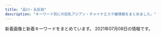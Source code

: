 ```yaml
---
title: "品川・五反田"
description: "キーワード別にの巨乳アジアン・チャイナエステ嬢情報をまとめました。"
---
```


新着画像と新着キーワードをまとめています。
2021年07月08日の情報です。

<DmmAffiliateIns />
<KeywordTable
  shops={
    [
    {
        "img_links": [
            "http://p-fly.work/images/15.jpg",
            "http://p-fly.work/img/sara1.jpg",
            "http://p-fly.work/images/head.png",
            "http://p-fly.work/img/yuki1.jpg",
            "http://p-fly.work/images/b2.jpg",
            "http://p-fly.work/images/13.jpg",
            "http://p-fly.work/images/staff_t.png",
            "http://p-fly.work/img/eri1.jpg",
            "http://p-fly.work/images/line.png",
            "http://p-fly.work/img/mai1.jpg",
            "http://p-fly.work/images/10.jpg",
            "http://p-fly.work/staff/mai.jpg",
            "http://p-fly.work/img/koko1.jpg",
            "http://p-fly.work/images/sys2.jpg",
            "http://p-fly.work/images/news.jpg",
            "http://p-fly.work/images/12.jpg",
            "http://p-fly.work/staff/anna.jpg",
            "http://p-fly.work/staff/yuki.jpg",
            "http://p-fly.work/images/1.jpg",
            "http://p-fly.work/images/interior_t.png",
            "http://p-fly.work/images/b1.jpg",
            "http://p-fly.work/images/ac1.jpg",
            "http://p-fly.work/img/anna1.jpg",
            "http://p-fly.work/images/sys1.jpg",
            "http://p-fly.work/images/mobile.jpg",
            "http://p-fly.work/images/9.jpg",
            "http://p-fly.work/staff/eri.jpg",
            "http://p-fly.work/images/sys3.jpg",
            "http://p-fly.work/images/tr.jpg",
            "http://p-fly.work/staff/sara.jpg",
            "http://p-fly.work/staff/koko.jpg",
            "http://p-fly.work/images/int1.jpg",
            "http://p-fly.work/images/b3.jpg",
            "http://p-fly.work/images/int2.png",
            "http://p-fly.work/images/sys4.png"
        ],
        "url": "http://p-fly.work/",
        "station": "JR\u4e94\u53cd\u7530\u99c5\u897f\u53e3",
        "keywords": {},
        "name": "\u7d2b\u306e\u8776"
    },
    {
        "img_links": [
            "http://gotanda.pepper.jp/m049.png",
            "http://gotanda.pepper.jp/m02272.jpg",
            "http://gotanda.pepper.jp/20151109231038834554.jpg",
            "http://gotanda.pepper.jp/1-01.png",
            "http://gotanda.pepper.jp/gotanda001.jpg",
            "http://gotanda.pepper.jp/m048.png",
            "http://gotanda.pepper.jp/m173.jpg"
        ],
        "name": "\u4e94\u53cd\u7530\u30e1\u30c7\u30a3\u30ab\u30eb\u30a8\u30f3",
        "station": "JR\u4e94\u53cd\u7530\u99c5\u897f\u53e3",
        "keywords": {},
        "url": "http://gotanda.pepper.jp/"
    },
    {
        "name": "\u30de\u30c3\u30b5\u30fc\u30b8\u306e\u5915\u6708",
        "keywords": {
            "C": 13
        },
        "url": "http://www.es-yuduki.com/",
        "img_links": [
            "http://www.es-yuduki.com/css/nav/change-006.jpg",
            "http://www.es-yuduki.com/css/nav/change-005.jpg",
            "http://www.es-yuduki.com/css/progress06.jpg",
            "http://www.es-yuduki.com/css/staff01.jpg",
            "http://www.es-yuduki.com/css/head.jpg",
            "http://www.es-yuduki.com/css/nav/nav-004.jpg",
            "http://www.es-yuduki.com/css/nav/nav-007.jpg",
            "http://www.es-yuduki.com/css/progress04.jpg",
            "http://www.es-yuduki.com/css/progress03.jpg",
            "http://www.es-yuduki.com/css/nav/change-002.jpg",
            "http://www.es-yuduki.com/css/kanban.jpg",
            "http://www.es-yuduki.com/css/staff02-b.jpg",
            "http://www.es-yuduki.com/css/nav/nav-005.jpg",
            "http://www.es-yuduki.com/css/nav/change-0003.jpg",
            "http://www.es-yuduki.com/css/nav/change-001.jpg",
            "http://www.es-yuduki.com/css/nav/nav-006.jpg",
            "http://www.es-yuduki.com/css/staff02.jpg",
            "http://www.es-yuduki.com/css/progress05.jpg",
            "http://www.es-yuduki.com/css/staff03-b.jpg",
            "http://www.es-yuduki.com/css/progress01.jpg",
            "http://www.es-yuduki.com/css/main-top05.png",
            "http://www.es-yuduki.com/css/nav/nav-001.jpg",
            "http://www.es-yuduki.com/css/progress02.jpg",
            "http://www.es-yuduki.com/css/staff01-b.jpg",
            "http://www.es-yuduki.com/css/progress07.jpg",
            "http://www.es-yuduki.com/css/nav/change-007.jpg",
            "http://www.es-yuduki.com/css/nav/change-004.jpg",
            "http://www.es-yuduki.com/css/progress08.jpg",
            "http://www.es-yuduki.com/css/staff00.jpg",
            "http://www.es-yuduki.com/css/nav/nav-0003.jpg",
            "http://www.es-yuduki.com/css/staff03.jpg",
            "http://www.es-yuduki.com/css/nav/nav-002.jpg",
            "http://www.es-yuduki.com/css/coupon003.jpg"
        ],
        "station": "JR\u4e94\u53cd\u7530\u99c5"
    },
    {
        "url": "http://www.kouroku-este.com/",
        "keywords": {
            "C": 15
        },
        "name": "\u5eb7\u7984",
        "station": "JR\u54c1\u5ddd\u99c5\u9ad8\u8f2a\u53e3",
        "img_links": [
            "http://www.kouroku-este.com/img/staff/aaa/aaa2.jpg",
            "http://www.kouroku-este.com/img/system/service01.jpg",
            "http://www.kouroku-este.com/img/staff/fff/s-fff1.jpg",
            "http://www.kouroku-este.com/img/staff/ccc/ccc1.jpg",
            "http://www.kouroku-este.com/img/menu/info_r.jpg",
            "http://www.kouroku-este.com/img/staff/fff/s-fff2.jpg",
            "http://www.kouroku-este.com/img/staff/ccc/ccc2.jpg",
            "http://www.kouroku-este.com/img/staff/bbb/bbb1.jpg",
            "http://www.kouroku-este.com/img/staff/aaa/aaa1.jpg",
            "http://www.kouroku-este.com/img/system/service02.jpg",
            "http://www.kouroku-este.com/img/staff/eee/s-eee2.jpg",
            "http://www.kouroku-este.com/img/staff/eee/s-eee1.jpg",
            "http://www.kouroku-este.com/img/staff/ggg/ggg1.jpg",
            "http://www.kouroku-este.com/img/top/listmark1.png"
        ]
    },
    {
        "img_links": [
            "https://tsukiwa.info/img/top_map.jpg",
            "https://tsukiwa.info/img/staff/25D27B66-E3AF-40C0-8FCC-46E9F266B409.jpeg",
            "https://tsukiwa.info/img/bar_top1.png",
            "https://tsukiwa.info/img/staff/aya2101.jpg",
            "https://tsukiwa.info/img/staff/DB16BCF2-AF7E-404D-9FB5-9A45BE961351.jpeg",
            "https://tsukiwa.info/img/staff/222BADE2-61AA-4B66-91BD-3D9941250C4D.jpeg",
            "https://tsukiwa.info/img/staff/yuna01.jpg",
            "https://tsukiwa.info/img/bar_staff.png",
            "https://tsukiwa.info/img/staff/mimi01.jpg",
            "https://tsukiwa.info/img/bar_profile.png",
            "https://tsukiwa.info/img/staff/rena04.jpg",
            "https://tsukiwa.info/img/news3.png",
            "https://tsukiwa.info/img/pickupGirl.png",
            "https://tsukiwa.info/img/staff/rumi04.jpg",
            "https://tsukiwa.info/img/akusesu-top0.jpg",
            "https://tsukiwa.info/img/staff_top/20201219_1.jpg",
            "https://tsukiwa.info/img/bar_gallery.png",
            "https://tsukiwa.info/img/staff/rumi02.jpg",
            "https://tsukiwa.info/img/staff_top/20201219_2.jpg",
            "https://tsukiwa.info/img/staff/mimi20202.jpg",
            "https://tsukiwa.info/img/staff/909C372F-1613-4B7E-89C8-1A527D79FCC6.jpeg",
            "https://tsukiwa.info/img/staff/no_image.jpg",
            "https://tsukiwa.info/img/staff/A8BAF789-BD2B-4E7F-AB8A-224A2961B605.jpeg",
            "https://tsukiwa.info/img/staff/koko3.jpg",
            "https://tsukiwa.info/img/event/camp03.jpg",
            "https://www.a-side.com/ad/koko/include/banner/koko_200x40.png",
            "https://tsukiwa.info/img/news1.png",
            "https://tsukiwa.info/img/staff/ruru1.jpg"
        ],
        "name": "\u6708\u306e\u548c",
        "url": "https://tsukiwa.info/",
        "keywords": {},
        "station": "JR\u4e94\u53cd\u7530\u99c5\u897f\u53e3"
    },
    {
        "keywords": {},
        "img_links": [],
        "url": "https://hanagoromo.tyo.cm/",
        "station": "JR\u4e94\u53cd\u7530\u99c5",
        "name": "\u82b1\u8863"
    },
    {
        "station": "JR\u4e94\u53cd\u7530\u99c5\u6771\u53e3",
        "name": "\u30c8\u30f3\u30dc",
        "img_links": [
            "http://www.estetonbo.com/upload/girl/img05/img1_0011.jpg",
            "http://www.estetonbo.com/img/pro_tit_age.jpg",
            "http://www.estetonbo.com/img/lineyoko.jpg",
            "http://www.estetonbo.com/upload/girl/img04/img1_0011.jpg",
            "http://www.estetonbo.com/img/tit_news.jpg",
            "http://www.estetonbo.com/img/rank_img.jpg",
            "http://www.estetonbo.com/img/tit_rank.jpg",
            "http://www.estetonbo.com/upload/girl/img01/img1_0011.jpg",
            "http://www.estetonbo.com/img/tit_profile.jpg",
            "http://www.estetonbo.com/upload/girl/img05/img1_0004.jpg",
            "http://www.estetonbo.com/upload/girl/img03/img1_0022.jpg",
            "http://www.estetonbo.com/img/tit_newface.jpg",
            "http://www.estetonbo.com/img/main_top.jpg",
            "http://www.estetonbo.com/upload/girl/img01/img1_0012.jpg",
            "http://www.estetonbo.com/upload/girl/img03/img1_0019.jpg",
            "http://www.estetonbo.com/img/pro_tit_size.jpg",
            "http://www.estetonbo.com/upload/girl/img03/img1_0012.jpg",
            "http://www.estetonbo.com/upload/girl/img01/img1_0022.jpg",
            "http://www.estetonbo.com/upload/girl/img05/img1_0023.jpg",
            "http://www.estetonbo.com/upload/girl/img01/img1_0023.jpg",
            "http://www.estetonbo.com/img/qr_150.jpg",
            "http://www.estetonbo.com/upload/girl/img03/img1_0011.jpg",
            "http://www.estetonbo.com/img/pro_modoru.jpg",
            "http://www.estetonbo.com/upload/girl/img03/img1_0023.jpg",
            "http://www.estetonbo.com/upload/girl/img03/img1_0004.jpg",
            "http://www.estetonbo.com/upload/girl/img01/img1_0004.jpg",
            "http://www.estetonbo.com/upload/girl/img05/img1_0022.jpg",
            "http://www.estetonbo.com/upload/girl/img05/img1_0019.jpg",
            "http://www.estetonbo.com/img/tit_staff.jpg",
            "http://www.estetonbo.com/img/qr_img.jpg",
            "http://www.estetonbo.com/img/pro_tit_name.jpg",
            "http://www.estetonbo.com/upload/girl/img01/img1_0019.jpg",
            "http://www.estetonbo.com/upload/girl/img05/img1_0012.jpg"
        ],
        "url": "http://www.estetonbo.com/",
        "keywords": {
            "87": 24,
            "D": 20,
            "86": 14,
            "C": 25,
            "\u4e73": 4
        }
    },
    {
        "station": "\u6238\u8d8a\u9280\u5ea7\u99c5",
        "url": "https://www.healing-baby.work/",
        "img_links": [
            "https://www.healing-baby.work/images/4.jpg",
            "https://www.healing-baby.work/img/eri1.jpg",
            "https://www.healing-baby.work/images/1.jpg",
            "https://www.healing-baby.work/images/2.jpg",
            "https://www.healing-baby.work/images/interior_t.jpg",
            "https://www.healing-baby.work/images/sys.png",
            "https://www.healing-baby.work/images/line.png",
            "https://www.healing-baby.work/images/head.jpg",
            "https://www.healing-baby.work/img/naha1.jpg",
            "https://www.healing-baby.work/images/7.jpg",
            "https://www.healing-baby.work/img/mimi1.jpg",
            "https://www.healing-baby.work/images/5.jpg",
            "https://www.healing-baby.work/img/riri1.jpg",
            "https://www.healing-baby.work/images/newface.png",
            "https://www.healing-baby.work/img/momo1.jpg",
            "https://www.healing-baby.work/images/3.jpg",
            "https://www.healing-baby.work/img/hana1.jpg",
            "https://www.healing-baby.work/images/news.jpg",
            "https://www.healing-baby.work/images/mobile.jpg",
            "https://www.healing-baby.work/images/tel.jpg",
            "https://www.healing-baby.work/images/ais.png",
            "https://www.healing-baby.work/images/staff_t.jpg",
            "https://www.healing-baby.work/images/6.jpg",
            "https://www.healing-baby.work/images/int1.png",
            "https://www.healing-baby.work/img/sizuka1.jpg"
        ],
        "keywords": {},
        "name": "\u7652\u3057\u306e\u30d9\u30d3\u30fc"
    },
    {
        "name": "\u3072\u307e\u308f\u308a",
        "url": "http://www.kenkou-house.info/",
        "keywords": {
            "C": 8
        },
        "img_links": [
            "http://www.kenkou-house.info/img/s7.jpg",
            "http://www.kenkou-house.info/img/s15.jpg",
            "http://www.kenkou-house.info/img/m2.png",
            "http://www.kenkou-house.info/img/s1.jpg",
            "http://www.kenkou-house.info/img/s91.jpg",
            "http://www.kenkou-house.info/img/s4.jpg",
            "http://www.kenkou-house.info/img/Himawari_160_45.png",
            "http://www.kenkou-house.info/img/s21.jpg",
            "http://www.kenkou-house.info/img/door.png",
            "http://www.kenkou-house.info/img/s.png",
            "http://www.kenkou-house.info/img/m8.png",
            "http://www.kenkou-house.info/img/Himawari_200_40.png",
            "http://www.kenkou-house.info/img/bottmo-left.png",
            "http://www.kenkou-house.info/img/s16.jpg",
            "http://www.kenkou-house.info/img/m6.png",
            "http://www.kenkou-house.info/img/s11.jpg",
            "http://www.kenkou-house.info/img/Himawari_88_31.png",
            "http://www.kenkou-house.info/img/play.png",
            "http://www.kenkou-house.info/img/s22.jpg",
            "http://www.kenkou-house.info/img/s20.jpg",
            "http://www.kenkou-house.info/img/m1.png",
            "http://www.kenkou-house.info/img/s33.jpg",
            "http://www.kenkou-house.info/img/Himawari_468_60.png",
            "http://www.kenkou-house.info/img/s14.jpg",
            "http://www.kenkou-house.info/img/s12.jpg",
            "http://www.kenkou-house.info/img/m4.png",
            "http://www.kenkou-house.info/img/head.png",
            "http://www.kenkou-house.info/img/s13.jpg",
            "http://www.kenkou-house.info/img/body-.png",
            "http://www.kenkou-house.info/img/bottmo-ritght.png",
            "http://www.kenkou-house.info/img/m5.png",
            "http://www.kenkou-house.info/img/s61.jpg",
            "http://www.kenkou-house.info/img/m3.png",
            "http://www.kenkou-house.info/img/m7.png",
            "http://www.kenkou-house.info/img/s17.jpg"
        ],
        "station": "JR\u4e94\u53cd\u7530\u99c5\u6771\u53e3"
    },
    {
        "station": "JR\u4e94\u53cd\u7530\u99c5\u897f\u53e3",
        "img_links": [
            "http://es-mirei.com/staffPhoto/s20170911152114.jpg",
            "http://es-mirei.com/staffPhoto/b20170728165256.jpg",
            "http://es-mirei.com/staffPhoto/b20170728165302.jpg",
            "http://es-mirei.com/staffPhoto/b20170728165536.jpg",
            "http://es-mirei.com/images/s3Slider1Images/02.jpg",
            "http://es-mirei.com/images/store/05.jpg",
            "http://es-mirei.com/images/store/03.jpg",
            "http://es-mirei.com/staffPhoto/b20170911152129.jpg",
            "http://es-mirei.com/staffPhoto/b20180209180323.jpg",
            "http://es-mirei.com/staffPhoto/b20170911152114.jpg",
            "http://es-mirei.com/staffPhoto/s20180613122502.jpg",
            "http://es-mirei.com/staffPhoto/s20170728165256.jpg",
            "http://es-mirei.com/staffPhoto/b20170908125528.jpg",
            "http://es-mirei.com/images/s3Slider1Images/01.jpg",
            "http://es-mirei.com/staffPhoto/s20180209180323.jpg",
            "http://es-mirei.com/images/store/02.jpg",
            "http://es-mirei.com/images/store/06.jpg",
            "http://es-mirei.com/images/returnStaffBtn.png",
            "http://es-mirei.com/staffPhoto/s20170911152129.jpg",
            "http://es-mirei.com/images/store/04.jpg",
            "http://es-mirei.com/staffPhoto/b20180613122502.jpg",
            "http://es-mirei.com/images/s3Slider1Images/03.jpg",
            "http://es-mirei.com/images/store/01.jpg",
            "http://es-mirei.com/images/noImg.jpg",
            "http://es-mirei.com/staffPhoto/s20170728165536.jpg",
            "http://es-mirei.com/staffPhoto/s20170908125528.jpg",
            "http://es-mirei.com/staffPhoto/s20170728165302.jpg"
        ],
        "keywords": {
            "86": 2,
            "E": 8,
            "87": 4,
            "85": 2,
            "88": 2
        },
        "name": "\u7f8e\u4f36",
        "url": "http://es-mirei.com/"
    },
    {
        "url": "http://www.relax-cs.com/",
        "keywords": {},
        "name": "\u30ea\u30e9\u30af\u30bc\u30fc\u30b7\u30e7\u30f3\u862d",
        "station": "JR\u4e94\u53cd\u7530\u99c5\u897f\u53e3",
        "img_links": [
            "http://www.relax-cs.com/ncss/top02-left.jpg",
            "http://www.relax-cs.com/ncss/nav/nav-002.jpg",
            "http://www.relax-cs.com/ncss/tel.png",
            "http://www.relax-cs.com/ncss/staff03-b.jpg",
            "http://www.relax-cs.com/ncss/nav/nav-001.jpg",
            "http://www.relax-cs.com/ncss/staff004-a.jpg",
            "http://www.relax-cs.com/ncss/nav/nav-005.jpg",
            "http://www.relax-cs.com/ncss/top03.jpg",
            "http://www.relax-cs.com/ncss/nav/nav-006.jpg",
            "http://www.relax-cs.com/ncss/staff0401.jpg",
            "http://www.relax-cs.com/ncss/top00001.jpg",
            "http://www.relax-cs.com/ncss/staff03-a.jpg",
            "http://www.relax-cs.com/ncss/nav/nav-003.jpg",
            "http://www.relax-cs.com/ncss/nav/nav-004.jpg"
        ]
    },
    {
        "station": "JR\u4e94\u53cd\u7530\u99c5\u6771\u53e3",
        "img_links": [
            "http://www.relax-fuyou.info/img/st181.jpg",
            "http://www.relax-fuyou.info/i/img/st160.jpg",
            "http://www.relax-fuyou.info/img/st191.jpg",
            "http://www.relax-fuyou.info/img/st5.jpg",
            "http://www.relax-fuyou.info/img/st161.jpg",
            "http://www.relax-fuyou.info/img/st17.jpg",
            "http://www.relax-fuyou.info/img/st160.jpg",
            "http://www.relax-fuyou.info/img/st8.jpg",
            "http://www.relax-fuyou.info/img/top.jpg",
            "http://www.relax-fuyou.info/img/sta8.jpg",
            "http://www.relax-fuyou.info/i/img/st181.jpg",
            "http://www.relax-fuyou.info/i/img/r3.jpg",
            "http://www.relax-fuyou.info/img/st7.jpg",
            "http://www.relax-fuyou.info/img/st72.jpg",
            "http://www.relax-fuyou.info/img/st11.jpg",
            "http://www.relax-fuyou.info/i/img/st110.jpg",
            "http://www.relax-fuyou.info/i/img/r2.jpg",
            "http://www.relax-fuyou.info/img/sta20.jpg",
            "http://www.relax-fuyou.info/img/sta5.jpg",
            "http://www.relax-fuyou.info/img/st150.jpg",
            "http://www.relax-fuyou.info/img/sta19.jpg",
            "http://www.relax-fuyou.info/i/img/st42.jpg",
            "http://www.relax-fuyou.info/i/img/st17.jpg",
            "http://www.relax-fuyou.info/img/sta1.jpg",
            "http://www.relax-fuyou.info/i/img/st8.jpg",
            "http://www.relax-fuyou.info/img/st71.jpg",
            "http://www.relax-fuyou.info/i/img/st10.jpg",
            "http://www.relax-fuyou.info/i/img/st5.jpg",
            "http://www.relax-fuyou.info/img/st1.jpg",
            "http://www.relax-fuyou.info/img/st42.jpg",
            "http://www.relax-fuyou.info/i/img/st191.jpg",
            "http://www.relax-fuyou.info/i/img/sta20.jpg",
            "http://www.relax-fuyou.info/i/img/r1.jpg",
            "http://www.relax-fuyou.info/img/st140.jpg",
            "http://www.relax-fuyou.info/img/sta17.jpg",
            "http://www.relax-fuyou.info/img/st141.jpg",
            "http://www.relax-fuyou.info/img/st171.jpg",
            "http://www.relax-fuyou.info/img/st41.jpg",
            "http://www.relax-fuyou.info/i/img/st11.jpg",
            "http://www.relax-fuyou.info/img/r9.jpg",
            "http://www.relax-fuyou.info/i/img/top.jpg",
            "http://www.relax-fuyou.info/i/img/st9.jpg",
            "http://www.relax-fuyou.info/img/sta16.jpg",
            "http://www.relax-fuyou.info/img/st110.jpg",
            "http://www.relax-fuyou.info/img/st201.jpg",
            "http://www.relax-fuyou.info/img/st10.jpg",
            "http://www.relax-fuyou.info/img/sta15.jpg",
            "http://www.relax-fuyou.info/img/sta18.jpg",
            "http://www.relax-fuyou.info/i/img/st140.jpg",
            "http://www.relax-fuyou.info/i/img/st201.jpg"
        ],
        "name": "\u8299\u84c9\uff5e\u30d5\u30e8\u30a6\uff5e",
        "url": "http://www.relax-fuyou.info/",
        "keywords": {
            "84": 5,
            "E": 5,
            "88": 3,
            "D": 5,
            "86": 2,
            "90": 2,
            "G": 1,
            "C": 3,
            "87": 2
        }
    },
    {
        "img_links": [],
        "url": "https://i-house.aoaoeo.com/",
        "name": "\u7652\u3057\u30cf\u30a6\u30b9",
        "keywords": {},
        "station": "JR\u4e94\u53cd\u7530\u99c5\u897f\u53e3"
    }
]
}
/>
<DmmAffiliateScript />
